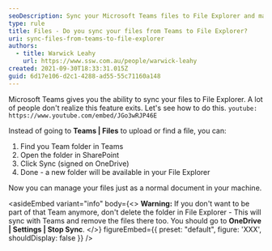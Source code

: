 ```yaml
---
seoDescription: Sync your Microsoft Teams files to File Explorer and manage them like a local document on your machine.
type: rule
title: Files - Do you sync your files from Teams to File Explorer?
uri: sync-files-from-teams-to-file-explorer
authors:
  - title: Warwick Leahy
    url: https://www.ssw.com.au/people/warwick-leahy
created: 2021-09-30T18:33:31.015Z
guid: 6d17e106-d2c1-4288-ad55-55c71160a148
---
```


Microsoft Teams gives you the ability to sync your files to File Explorer. A lot of people don't realize this feature exits. Let's see how to do this.
`youtube: https://www.youtube.com/embed/JGo3wRJP46E`

Instead of going to **Teams | Files** to upload or find a file, you can:

1. Find you Team folder in Teams
2. Open the folder in SharePoint
3. Click Sync (signed on OneDrive)
4. Done - a new folder will be available in your File Explorer

Now you can manage your files just as a normal document in your machine.

<asideEmbed
  variant="info"
  body={<>
    **Warning:** If you don't want to be part of that Team anymore, don't delete the folder in File Explorer - This will sync with Teams and remove the files there too. You should go to **OneDrive | Settings | Stop Sync**.
  </>}
  figureEmbed={{
    preset: "default",
    figure: 'XXX',
    shouldDisplay: false
  }}
/>